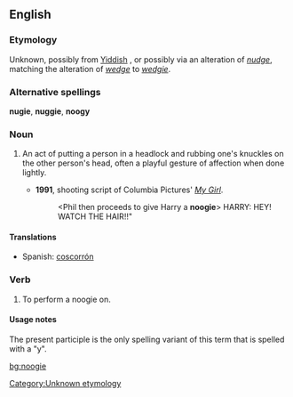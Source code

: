 ==English==

===Etymology===
Unknown, possibly from [[Yiddish]] {{term|נודזשען|sc=Hebr|tr=nudzhen||to badger}}, or possibly via an alteration of ''[[nudge]]'', matching the alteration of ''[[wedge]]'' to ''[[wedgie]]''.<!--this belongs under the etymology of "nudge": originally from Latin ''nugae'', "trifling matters."-->

===Alternative spellings===
'''nugie''', '''nuggie''', '''noogy'''

===Noun===
{{en-noun}}

# {{slang}} An act of putting a person in a headlock and rubbing one's knuckles on the other person's head, often a playful gesture of affection when done lightly.
#* '''1991''', shooting script of Columbia Pictures' ''[[w:My Girl|My Girl]]''.
#*: <Phil then proceeds to give Harry a '''noogie'''> HARRY: HEY! WATCH THE HAIR!!"

====Translations====
{{trans-top|knuckle rub on head}}
* Spanish: [[coscorrón]] {{m}}
{{trans-mid}}
{{trans-bottom}}

===Verb===
{{en-verb|noogies|noogying|noogied}}

# {{slang}} To perform a noogie on.

====Usage notes====
The present participle is the only spelling variant of this term that is spelled with a "y".

[[Category:Unknown etymology]]

[[bg:noogie]]